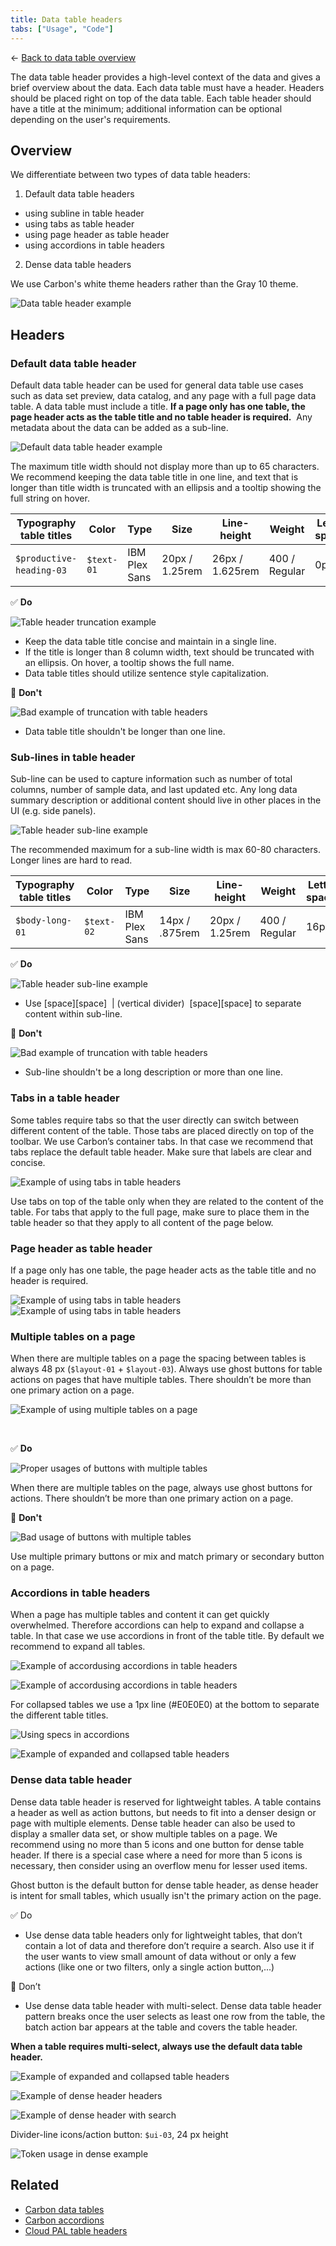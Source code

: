 ```yaml
---
title: Data table headers
tabs: ["Usage", "Code"]
---
```


<- [Back to data table overview](https://pages.github.ibm.com/cdai-design/pal/components/data-table/overview) 

<PageDescription>

The data table header provides a high-level context of the data and gives a brief overview about the data. Each data table must have a header. Headers should be placed right on top of the data table. Each table header should have a title at the minimum; additional information can be optional depending on the user's requirements.

</PageDescription>

## Overview

We differentiate between two types of data table headers:

1. Default data table headers

- using subline in table header
- using tabs as table header
- using page header as table header
- using accordions in table headers

2. Dense data table headers
   <br />

We use Carbon's white theme headers rather than the Gray 10 theme.

![Data table header example](../images/data_table_overview.png)

## Headers

### Default data table header

Default data table header can be used for general data table use cases such as data set preview, data catalog, and any page with a full page data table. A data table must include a title. **If a page only has one table, the page header acts as the table title and no table header is required.**  Any metadata about the data can be added as a sub-line.

![Default data table header example](../images/default_header.png)

The maximum title width should not display more than up to 65 characters. We recommend keeping the data table title in one line, and text that is longer than title width is truncated with an ellipsis and a tooltip showing the full string on hover.

| Typography table titles   | Color      | Type          | Size           | Line-height     | Weight        | Letter-spacing |
| ------------------------- | ---------- | ------------- | -------------- | --------------- | ------------- | -------------- |
| `$productive-heading-03`  | `$text-01` | IBM Plex Sans | 20px / 1.25rem | 26px / 1.625rem | 400 / Regular | 0px            |

<Row>

<Column colMd={6} colLg={6}>

✅ **Do**

![Table header truncation example](../images/header_truncation.png)

- Keep the data table title concise and maintain in a single line.
- If the title is longer than 8 column width, text should be truncated with an ellipsis. On hover, a tooltip shows the full name.
- Data table titles should utilize sentence style capitalization.

</Column>

<Column colMd={6} colLg={6}>

🚫 **Don't**

![Bad example of truncation with table headers ](../images/dont_header_truncation.png)

- Data table title shouldn't be longer than one line.

</Column>

</Row>

### Sub-lines in table header

Sub-line can be used to capture information such as number of total columns, number of sample data, and last updated etc. Any long data summary description or additional content should live in other places in the UI (e.g. side panels).

![Table header sub-line example](../images/header_sub_line.png)

The recommended maximum for a sub-line width is max 60-80 characters. Longer lines are hard to read.

| Typography table titles | Color      | Type          | Size           | Line-height    | Weight        | Letter-spacing |
| ----------------------- | ---------- | ------------- | -------------- | -------------- | ------------- | -------------- |
| `$body-long-01 `        | `$text-02` | IBM Plex Sans | 14px / .875rem | 20px / 1.25rem | 400 / Regular | 16px           |

<Row>

<Column colMd={6} colLg={6}>

✅ **Do**

![Table header sub-line example](../images/header_subline.png)

- Use [space][space]  | (vertical divider)  [space][space] to separate content within sub-line.

</Column>

<Column colMd={6} colLg={6}>

🚫 **Don't**

![Bad example of truncation with table headers ](../images/subline_dont.png)

- Sub-line shouldn't be a long description or more than one line.

</Column>

</Row>

### Tabs in a table header

Some tables require tabs so that the user directly can switch between different content of the table. Those tabs are placed directly on top of the toolbar. We use Carbon’s container tabs. In that case we recommend that tabs replace the default table header. Make sure that labels are clear and concise.

![Example of using tabs in table headers](../images/tabs_table.png)

Use tabs on top of the table only when they are related to the content of the table. For tabs that apply to the full page, make sure to place them in the table header so that they apply to all content of the page below.

### Page header as table header

If a page only has one table, the page header acts as the table title and no header is required.

![Example of using tabs in table headers](../images/title_as_header.png) 
![Example of using tabs in table headers](../images/header_as_header.png)

### Multiple tables on a page

When there are multiple tables on a page the spacing between tables is always 48 px (`$layout-01` + `$layout-03`). Always use ghost buttons for table actions on pages that have multiple tables. There shouldn’t be more than one primary action on a page.

![Example of using multiple tables on a page](../images/multiple_tables_specs.png)

<br />

<Row>

<Column colMd={6} colLg={6}>

✅ **Do**

![Proper usages of buttons with multiple tables](../images/multiple_table_do.png)

When there are multiple tables on the page, always use ghost buttons for actions. There shouldn’t be more than one primary action on a page.

</Column>

<Column colMd={6} colLg={6}>

🚫 **Don't**

![Bad usage of buttons with multiple tables](../images/multiple_tables_dont.png)

Use multiple primary buttons or mix and match primary or secondary button on a page.

</Column>

</Row>

### Accordions in table headers 

When a page has multiple tables and content it can get quickly overwhelmed. Therefore accordions can help to expand and collapse a table. In that case we use accordions in front of the table title. By default we recommend to expand all tables.

![Example of accordusing accordions in table headers](../images/accordions.png)

<Title> Collapsed table headers </Title>

![Example of accordusing accordions in table headers](../images/collapsed_accordions.png)

For collapsed tables we use a 1px line (#E0E0E0) at the bottom to separate the different table titles.

![Using specs in accordions](../images/accordions_specs.png)

<Title> Expanded and collapsed table headers </Title>

![Example of expanded and collapsed table headers](../images/expand_collapsed.png)

### Dense data table header 

Dense data table header is reserved for lightweight tables. A table contains a header as well as action buttons, but needs to fit into a denser design or page with multiple elements. Dense table header can also be used to display a smaller data set, or show multiple tables on a page. We recommend using no more than 5 icons and one button for dense table header. If there is a special case where a need for more than 5 icons is necessary, then consider using an overflow menu for lesser used items.

Ghost button is the default button for dense table header, as dense header is intent for small tables, which usually isn't the primary action on the page.

✅ Do

- Use dense data table headers only for lightweight tables, that don’t contain a lot of data and therefore don’t require a search. Also use it if the user wants to view small amount of data without or only a few actions (like one or two filters, only a single action button,...)

🚫 Don’t

- Use dense data table header with multi-select. Dense data table header pattern breaks once the user selects as least one row from the table, the batch action bar appears at the table and covers the table header.

**When a table requires multi-select, always use the default data table header.**

![Example of expanded and collapsed table headers](../images/multi_select.png)

<Title> Variation - Dense header with persistent filter  </Title>

![Example of dense header headers](../images/dense_header.png)

<Title> Variation - Dense header with only search  </Title>

![Example of dense header with search](../images/dense_header_search.png)

<Title> Tokens </Title>

Divider-line icons/action button: `$ui-03`, 24 px height

![Token usage in dense example](../images/dense_header_specs.png)

## Related

- [Carbon data tables](https://www.carbondesignsystem.com/components/data-table/usage)
- [Carbon accordions](https://www.carbondesignsystem.com/components/accordion/usage)
- [Cloud PAL table headers](https://pages.github.ibm.com/ibmcloud/pal/components/data-table/usage/#table-header)
